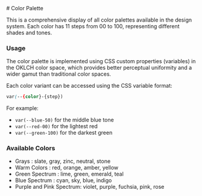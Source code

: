 
<Meta of={ColorPaletteStory} />
<div style={{ display: 'none' }}>
  <Canvas />
</div>

<Unstyled>
# Color Palette

This is a comprehensive display of all color palettes available in the design system. Each color has 11 steps from 00 to 100, representing different shades and tones.

### Usage

The color palette is implemented using CSS custom properties (variables) in the OKLCH color space, which provides better perceptual uniformity and a wider gamut than traditional color spaces.

Each color variant can be accessed using the CSS variable format:
```css
var(--{color}-{step})
```

For example:
- `var(--blue-50)` for the middle blue tone
- `var(--red-00)` for the lightest red
- `var(--green-100)` for the darkest green

### Available Colors

- Grays                   : slate, gray, zinc, neutral, stone
- Warm Colors             : red, orange, amber, yellow
- Green Spectrum          : lime, green, emerald, teal
- Blue Spectrum           : cyan, sky, blue, indigo
- Purple and Pink Spectrum: violet, purple, fuchsia, pink, rose
</Unstyled>